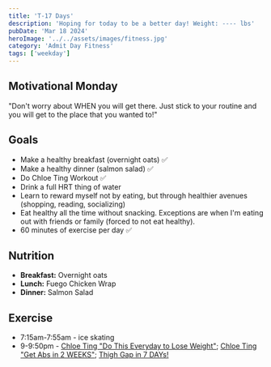 ```yaml
---
title: 'T-17 Days'
description: 'Hoping for today to be a better day! Weight: ---- lbs'
pubDate: 'Mar 18 2024'
heroImage: '../../assets/images/fitness.jpg'
category: 'Admit Day Fitness'
tags: ['weekday']
---
```


## Motivational Monday

"Don't worry about WHEN you will get there. Just stick to your routine and you will get to the place that you wanted to!"

## Goals

- Make a healthy breakfast (overnight oats) ✅
- Make a healthy dinner (salmon salad) ✅
- Do Chloe Ting Workout ✅
- Drink a full HRT thing of water
- Learn to reward myself not by eating, but through healthier avenues (shopping, reading, socializing)
- Eat healthy all the time without snacking. Exceptions are when I'm eating out with friends or family (forced to not eat healthy).
- 60 minutes of exercise per day ✅

## Nutrition

- **Breakfast:** Overnight oats
- **Lunch:** Fuego Chicken Wrap
- **Dinner:** Salmon Salad

## Exercise

- 7:15am-7:55am - ice skating
- 9-9:50pm - [Chloe Ting "Do This Everyday to Lose Weight"](https://www.youtube.com/watch?v=2MoGxae-zyo); [Chloe Ting "Get Abs in 2 WEEKS"](https://www.youtube.com/watch?v=2pLT-olgUJs); [Thigh Gap in 7 DAYs!](https://www.youtube.com/watch?v=cgLwA4_VTMc)
